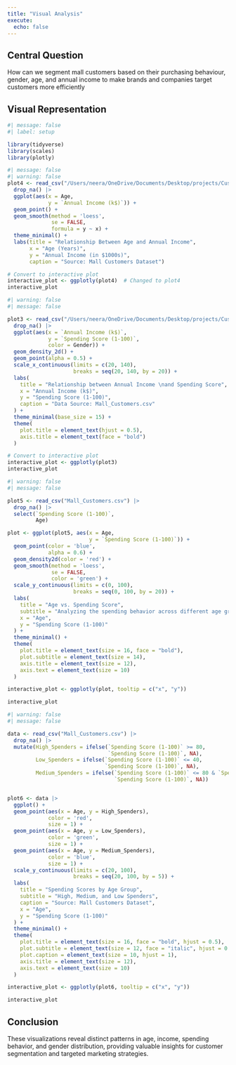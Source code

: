 ```yaml
---
title: "Visual Analysis"
execute: 
  echo: false
---
```


## Central Question
How can we segment mall customers based on their purchasing behaviour, gender, age, and annual income to make brands and companies target customers more efficiently  


## Visual Representation
```r
#| message: false
#| label: setup

library(tidyverse)
library(scales)
library(plotly)
```

```r
#| message: false
#| warning: false
plot4 <- read_csv("/Users/neera/OneDrive/Documents/Desktop/projects/Customer_Segmentation/Mall_Customers.csv") |>
  drop_na() |>
  ggplot(aes(x = Age,
             y = `Annual Income (k$)`)) +
  geom_point() +
  geom_smooth(method = 'loess',  
              se = FALSE,
              formula = y ~ x) +
  theme_minimal() +
  labs(title = "Relationship Between Age and Annual Income",
       x = "Age (Years)",
       y = "Annual Income (in $1000s)",
       caption = "Source: Mall Customers Dataset")

# Convert to interactive plot
interactive_plot <- ggplotly(plot4)  # Changed to plot4
interactive_plot
```

```r
#| warning: false
#| message: false

plot3 <- read_csv("/Users/neera/OneDrive/Documents/Desktop/projects/Customer_Segmentation/Mall_Customers.csv") |>
  drop_na() |>
  ggplot(aes(x = `Annual Income (k$)`,
             y = `Spending Score (1-100)`, 
             color = Gender)) +
  geom_density_2d() + 
  geom_point(alpha = 0.5) +
  scale_x_continuous(limits = c(20, 140),
                     breaks = seq(20, 140, by = 20)) +
  labs(
    title = "Relationship between Annual Income \nand Spending Score",
    x = "Annual Income (k$)",
    y = "Spending Score (1-100)",
    caption = "Data Source: Mall_Customers.csv"
  ) +
  theme_minimal(base_size = 15) +
  theme(
    plot.title = element_text(hjust = 0.5),
    axis.title = element_text(face = "bold")
  )

# Convert to interactive plot
interactive_plot <- ggplotly(plot3)
interactive_plot
```

```r
#| warning: false
#| message: false

plot5 <- read_csv("Mall_Customers.csv") |>
  drop_na() |>
  select(`Spending Score (1-100)`,
         Age)

plot <- ggplot(plot5, aes(x = Age, 
                          y = `Spending Score (1-100)`)) +
  geom_point(color = 'blue',
             alpha = 0.6) +
  geom_density2d(color = 'red') +
  geom_smooth(method = 'loess',
              se = FALSE, 
              color = 'green') +
  scale_y_continuous(limits = c(0, 100), 
                     breaks = seq(0, 100, by = 20)) +
  labs(
    title = "Age vs. Spending Score",
    subtitle = "Analyzing the spending behavior across different age groups",
    x = "Age",
    y = "Spending Score (1-100)"
  ) +
  theme_minimal() +
  theme(
    plot.title = element_text(size = 16, face = "bold"),
    plot.subtitle = element_text(size = 14),
    axis.title = element_text(size = 12),
    axis.text = element_text(size = 10)
  )

interactive_plot <- ggplotly(plot, tooltip = c("x", "y"))

interactive_plot
```

```r
#| warning: false
#| message: false

data <- read_csv("Mall_Customers.csv") |>
  drop_na() |>
  mutate(High_Spenders = ifelse(`Spending Score (1-100)` >= 80,
                                `Spending Score (1-100)`, NA),
         Low_Spenders = ifelse(`Spending Score (1-100)` <= 40,
                               `Spending Score (1-100)`, NA), 
         Medium_Spenders = ifelse(`Spending Score (1-100)` <= 80 & `Spending Score (1-100)` >= 40,
                                  `Spending Score (1-100)`, NA))


plot6 <- data |>
  ggplot() +
  geom_point(aes(x = Age, y = High_Spenders),
             color = 'red',
             size = 1) +
  geom_point(aes(x = Age, y = Low_Spenders),
             color = 'green', 
             size = 1) +
  geom_point(aes(x = Age, y = Medium_Spenders), 
             color = 'blue', 
             size = 1) +
  scale_y_continuous(limits = c(20, 100),
                     breaks = seq(20, 100, by = 5)) +
  labs(
    title = "Spending Scores by Age Group",
    subtitle = "High, Medium, and Low Spenders",
    caption = "Source: Mall Customers Dataset",
    x = "Age",
    y = "Spending Score (1-100)"
  ) +
  theme_minimal() +
  theme(
    plot.title = element_text(size = 16, face = "bold", hjust = 0.5),
    plot.subtitle = element_text(size = 12, face = "italic", hjust = 0.5),
    plot.caption = element_text(size = 10, hjust = 1),
    axis.title = element_text(size = 12),
    axis.text = element_text(size = 10)
  )

interactive_plot <- ggplotly(plot6, tooltip = c("x", "y"))

interactive_plot
```


## Conclusion
These visualizations reveal distinct patterns in age, income, spending behavior, and gender distribution, providing valuable insights for customer segmentation and targeted marketing strategies.
